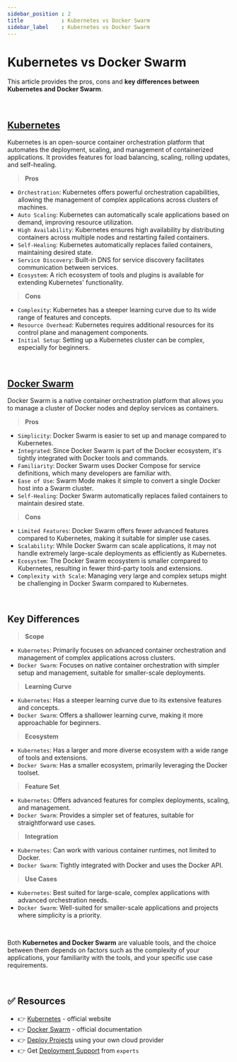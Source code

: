 ```yaml
---
sidebar_position : 2
title            : Kubernetes vs Docker Swarm
sidebar_label    : Kubernetes vs Docker Swarm
---
```


# Kubernetes vs Docker Swarm

This article provides the pros, cons and **key differences between Kubernetes and Docker Swarm**. 

<br />

## [Kubernetes](https://kubernetes.io/)

Kubernetes is an open-source container orchestration platform that automates the deployment, scaling, and management of containerized applications.
It provides features for load balancing, scaling, rolling updates, and self-healing.

> **Pros** 

- `Orchestration`: Kubernetes offers powerful orchestration capabilities, allowing the management of complex applications across clusters of machines.
- `Auto Scaling`: Kubernetes can automatically scale applications based on demand, improving resource utilization.
- `High Availability`: Kubernetes ensures high availability by distributing containers across multiple nodes and restarting failed containers.
- `Self-Healing`: Kubernetes automatically replaces failed containers, maintaining desired state.
- `Service Discovery`: Built-in DNS for service discovery facilitates communication between services.
- `Ecosystem`: A rich ecosystem of tools and plugins is available for extending Kubernetes' functionality.

> **Cons**

- `Complexity`: Kubernetes has a steeper learning curve due to its wide range of features and concepts.
- `Resource Overhead`: Kubernetes requires additional resources for its control plane and management components.
- `Initial Setup`: Setting up a Kubernetes cluster can be complex, especially for beginners.

<br />

## [Docker Swarm](https://docs.docker.com/engine/swarm/)

Docker Swarm is a native container orchestration platform that allows you to manage a cluster of Docker nodes and deploy services as containers.

> **Pros** 

- `Simplicity`: Docker Swarm is easier to set up and manage compared to Kubernetes.
- `Integrated`: Since Docker Swarm is part of the Docker ecosystem, it's tightly integrated with Docker tools and commands.
- `Familiarity`: Docker Swarm uses Docker Compose for service definitions, which many developers are familiar with.
- `Ease of Use`: Swarm Mode makes it simple to convert a single Docker host into a Swarm cluster.
- `Self-Healing`: Docker Swarm automatically replaces failed containers to maintain desired state.

> **Cons**

- `Limited Features`: Docker Swarm offers fewer advanced features compared to Kubernetes, making it suitable for simpler use cases.
- `Scalability`: While Docker Swarm can scale applications, it may not handle extremely large-scale deployments as efficiently as Kubernetes.
- `Ecosystem`: The Docker Swarm ecosystem is smaller compared to Kubernetes, resulting in fewer third-party tools and extensions.
- `Complexity with Scale`: Managing very large and complex setups might be challenging in Docker Swarm compared to Kubernetes.

<br />

## Key Differences

> **Scope** 

- `Kubernetes`: Primarily focuses on advanced container orchestration and management of complex applications across clusters.
- `Docker Swarm`: Focuses on native container orchestration with simpler setup and management, suitable for smaller-scale deployments.

> **Learning Curve**

- `Kubernetes`: Has a steeper learning curve due to its extensive features and concepts.
- `Docker Swarm`: Offers a shallower learning curve, making it more approachable for beginners.

> **Ecosystem**

- `Kubernetes`: Has a larger and more diverse ecosystem with a wide range of tools and extensions.
- `Docker Swarm`: Has a smaller ecosystem, primarily leveraging the Docker toolset.

> **Feature Set**

- `Kubernetes`: Offers advanced features for complex deployments, scaling, and management.
- `Docker Swarm`: Provides a simpler set of features, suitable for straightforward use cases.

> **Integration** 

- `Kubernetes`: Can work with various container runtimes, not limited to Docker.
- `Docker Swarm`: Tightly integrated with Docker and uses the Docker API.

> **Use Cases**

- `Kubernetes`: Best suited for large-scale, complex applications with advanced orchestration needs.
- `Docker Swarm`: Well-suited for smaller-scale applications and projects where simplicity is a priority.

<br />

Both **Kubernetes and Docker Swarm** are valuable tools, and the choice between them depends on factors such as the complexity of your applications, 
your familiarity with the tools, and your specific use case requirements.

<br />

## ✅ Resources

- 👉 [Kubernetes](https://kubernetes.io/) - official website
- 👉 [Docker Swarm](https://docs.docker.com/engine/swarm/) - official documentation
- 👉 [Deploy Projects](https://deploypro.dev/) using your own cloud provider
- 👉 Get [Deployment Support](https://deploypro.dev/support/) from `experts` 
